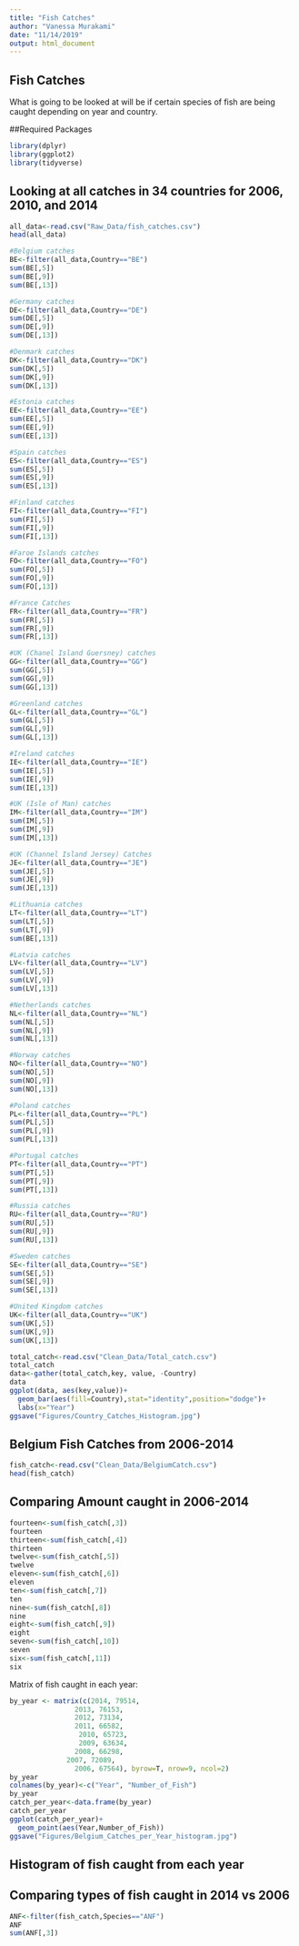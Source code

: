 ```yaml
---
title: "Fish Catches"
author: "Vanessa Murakami"
date: "11/14/2019"
output: html_document
---
```


## Fish Catches
What is going to be looked at will be if certain species of fish are being caught depending on year and country.

##Required Packages

```r
library(dplyr)
library(ggplot2)
library(tidyverse)
```

## Looking at all catches in 34 countries for 2006, 2010, and 2014


```r
all_data<-read.csv("Raw_Data/fish_catches.csv")
head(all_data)
```



```r
#Belgium catches
BE<-filter(all_data,Country=="BE")
sum(BE[,5])
sum(BE[,9])
sum(BE[,13])

#Germany catches
DE<-filter(all_data,Country=="DE")
sum(DE[,5])
sum(DE[,9])
sum(DE[,13])

#Denmark catches
DK<-filter(all_data,Country=="DK")
sum(DK[,5])
sum(DK[,9])
sum(DK[,13])

#Estonia catches
EE<-filter(all_data,Country=="EE")
sum(EE[,5])
sum(EE[,9])
sum(EE[,13])

#Spain catches
ES<-filter(all_data,Country=="ES")
sum(ES[,5])
sum(ES[,9])
sum(ES[,13])

#Finland catches
FI<-filter(all_data,Country=="FI")
sum(FI[,5])
sum(FI[,9])
sum(FI[,13])

#Faroe Islands catches
FO<-filter(all_data,Country=="FO")
sum(FO[,5])
sum(FO[,9])
sum(FO[,13])

#France Catches
FR<-filter(all_data,Country=="FR")
sum(FR[,5])
sum(FR[,9])
sum(FR[,13])

#UK (Chanel Island Guersney) catches
GG<-filter(all_data,Country=="GG")
sum(GG[,5])
sum(GG[,9])
sum(GG[,13])

#Greenland catches
GL<-filter(all_data,Country=="GL")
sum(GL[,5])
sum(GL[,9])
sum(GL[,13])

#Ireland catches
IE<-filter(all_data,Country=="IE")
sum(IE[,5])
sum(IE[,9])
sum(IE[,13])

#UK (Isle of Man) catches
IM<-filter(all_data,Country=="IM")
sum(IM[,5])
sum(IM[,9])
sum(IM[,13])

#UK (Channel Island Jersey) Catches
JE<-filter(all_data,Country=="JE")
sum(JE[,5])
sum(JE[,9])
sum(JE[,13])

#Lithuania catches
LT<-filter(all_data,Country=="LT")
sum(LT[,5])
sum(LT[,9])
sum(BE[,13])

#Latvia catches
LV<-filter(all_data,Country=="LV")
sum(LV[,5])
sum(LV[,9])
sum(LV[,13])

#Netherlands catches
NL<-filter(all_data,Country=="NL")
sum(NL[,5])
sum(NL[,9])
sum(NL[,13])

#Norway catches
NO<-filter(all_data,Country=="NO")
sum(NO[,5])
sum(NO[,9])
sum(NO[,13])

#Poland catches
PL<-filter(all_data,Country=="PL")
sum(PL[,5])
sum(PL[,9])
sum(PL[,13])

#Portugal catches
PT<-filter(all_data,Country=="PT")
sum(PT[,5])
sum(PT[,9])
sum(PT[,13])

#Russia catches
RU<-filter(all_data,Country=="RU")
sum(RU[,5])
sum(RU[,9])
sum(RU[,13])

#Sweden catches
SE<-filter(all_data,Country=="SE")
sum(SE[,5])
sum(SE[,9])
sum(SE[,13])

#United Kingdom catches
UK<-filter(all_data,Country=="UK")
sum(UK[,5])
sum(UK[,9])
sum(UK[,13])


```


```r
total_catch<-read.csv("Clean_Data/Total_catch.csv")
total_catch
data<-gather(total_catch,key, value, -Country)
data
ggplot(data, aes(key,value))+
  geom_bar(aes(fill=Country),stat="identity",position="dodge")+
  labs(x="Year")
ggsave("Figures/Country_Catches_Histogram.jpg")

```


## Belgium Fish Catches from 2006-2014

```r
fish_catch<-read.csv("Clean_Data/BelgiumCatch.csv")
head(fish_catch)
```

## Comparing Amount caught in 2006-2014

```r
fourteen<-sum(fish_catch[,3])
fourteen
thirteen<-sum(fish_catch[,4])
thirteen
twelve<-sum(fish_catch[,5])
twelve
eleven<-sum(fish_catch[,6])
eleven
ten<-sum(fish_catch[,7])
ten
nine<-sum(fish_catch[,8])
nine
eight<-sum(fish_catch[,9])
eight
seven<-sum(fish_catch[,10])
seven
six<-sum(fish_catch[,11])
six
```
Matrix of fish caught in each year:

```r
by_year <- matrix(c(2014, 79514,
                2013, 76153,
                2012, 73134,
                2011, 66582,
                 2010, 65723,
                 2009, 63634,
                2008, 66298, 
              2007, 72089,
                2006, 67564), byrow=T, nrow=9, ncol=2)
by_year
colnames(by_year)<-c("Year", "Number_of_Fish")
by_year
catch_per_year<-data.frame(by_year)
catch_per_year
ggplot(catch_per_year)+
  geom_point(aes(Year,Number_of_Fish))
ggsave("Figures/Belgium_Catches_per_Year_histogram.jpg")


```



## Histogram of fish caught from each year







## Comparing types of fish caught in 2014 vs 2006

```r
ANF<-filter(fish_catch,Species=="ANF")
ANF
sum(ANF[,3])
```


